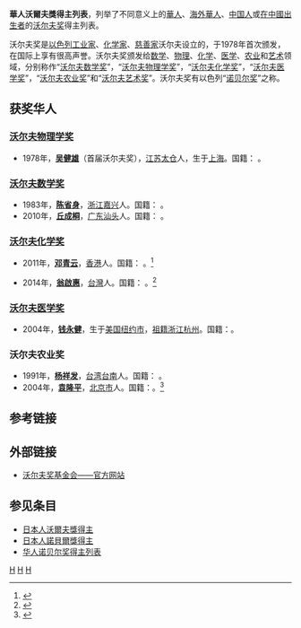 '''華人沃爾夫獎得主列表'''，列举了不同意义上的[[華人|華人]]、[[海外華人|海外華人]]、[[中国人|中国人]]或[[:Category:各地中國人|在中國出生者]]的[[沃尔夫奖|沃尔夫奖]]得主列表。

沃尔夫奖是[[以色列|以色列]][[工业家|工业家]]、[[化学家|化学家]]、[[慈善家|慈善家]]沃尔夫设立的，于1978年首次颁发，在国际上享有很高声誉。沃尔夫奖颁发给[[数学|数学]]、[[物理|物理]]、[[化学|化学]]、[[医学|医学]]、[[农业|农业]]和[[艺术|艺术]]领域，分别称作“[[沃尔夫数学奖|沃尔夫数学奖]]”，“[[沃尔夫物理学奖|沃尔夫物理学奖]]”，“[[沃尔夫化学奖|沃尔夫化学奖]]”，“[[沃尔夫医学奖|沃尔夫医学奖]]”，“[[沃尔夫农业奖|沃尔夫农业奖]]”和“[[沃尔夫艺术奖|沃尔夫艺术奖]]”。沃尔夫奖有以色列“[[诺贝尔奖|诺贝尔奖]]”之称。

==获奖华人==
===[[沃尔夫物理学奖|沃尔夫物理学奖]]===
* 1978年，'''[[吴健雄|吴健雄]]'''（首届沃尔夫奖），[[江苏|江苏]][[太仓|太仓]]人，生于[[上海|上海]]。国籍：{{ROC}} {{USA}}。

===[[沃尔夫数学奖|沃尔夫数学奖]]===
* 1983年，'''[[陈省身|陈省身]]'''，[[浙江|浙江]][[嘉兴|嘉兴]]人。国籍：{{USA}} {{ROC}}。
* 2010年，'''[[丘成桐|丘成桐]]'''，[[广东|广东]][[汕头|汕头]]人。国籍：{{USA}} {{ROC}}。

===[[沃尔夫化学奖|沃尔夫化学奖]]===
* 2011年，'''[[邓青云|邓青云]]'''，[[香港|香港]]人。国籍：{{USA}} {{HK}}。<ref name="沃尔夫奖2011年—邓青云">{{cite web |url=http://news.sciencenet.cn/htmlnews/2011/2/243965.shtm |title=华人科学家邓青云教授获2011年沃尔夫化学奖 |publisher=[[科学网|科学网]] |accessdate=2011年1月10日 |language=zh |archive-date=2011年2月18日 |archive-url=https://web.archive.org/web/20110218042705/http://news.sciencenet.cn/htmlnews/2011/2/243965.shtm |dead-url=no }}</ref>

* 2014年，'''[[翁啟惠|翁啟惠]]'''，[[台灣|台灣]]人。国籍：{{ROC}} {{USA}}。<ref name="沃尔夫奖2014年—翁啟惠">{{cite web |url=http://www.cna.com.tw/news/firstnews/201401170009-1.aspx |title=翁啟惠獲沃爾夫化學獎 |publisher=[[中央社|中央社]] |accessdate=2014年1月17日 |language=zh |archive-date=2014年1月20日 |archive-url=https://web.archive.org/web/20140120130619/http://www.cna.com.tw/news/firstnews/201401170009-1.aspx |dead-url=no }}</ref>

===[[沃尔夫医学奖|沃尔夫医学奖]]===
* 2004年，'''[[钱永健|钱永健]]'''，生于[[美国|美国]][[纽约市|纽约市]]，[[祖籍|祖籍]][[浙江|浙江]][[杭州|杭州]]。国籍：{{USA}}。

===沃尔夫农业奖===
* 1991年，'''[[杨祥发|杨祥发]]'''，[[台湾|台湾]][[台南|台南]]人。国籍：{{ROC}} {{USA}}。
* 2004年，'''[[袁隆平|袁隆平]]'''，[[北京市|北京市]]人。国籍：{{PRC}}。<ref name="中国工程院—袁隆平">{{cite web|url=http://www.cae.cn/cn/guanghuagongchengkejijiang/qitajianglishixiang/20090615/cae119.html|title=袁隆平院士荣膺以色列著名“沃尔夫”农业奖|publisher=[[中国工程院|中国工程院]]|accessdate=2011年1月10日|language=zh}}{{dead link|date=2017年11月 |bot=InternetArchiveBot |fix-attempted=yes }}</ref>

==参考链接==
{{reflist}}

==外部链接==
* [http://www.wolffund.org.il/main.asp 沃尔夫奖基金会——官方网站]{{Wayback|url=http://www.wolffund.org.il/main.asp |date=20110409065340 }} {{en icon}}

==参见条目==
* [[日本人沃爾夫獎得主|日本人沃爾夫獎得主]]
* [[日本人諾貝爾獎得主|日本人諾貝爾獎得主]]
* [[华人诺贝尔奖得主列表|华人诺贝尔奖得主列表]]

{{华人沃尔夫奖得主}}
[[Category:沃尔夫奖|H]]
[[Category:华人列表|H]]
[[Category:奖项列表|H]]